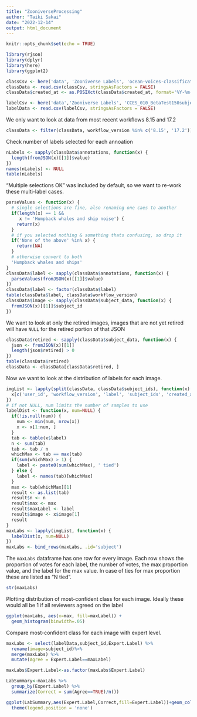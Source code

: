```yaml
---
title: "ZooniverseProcessing"
author: "Taiki Sakai"
date: "2022-12-14"
output: html_document
---
```


```r
knitr::opts_chunk$set(echo = TRUE)
```

```r
library(rjson)
library(dplyr)
library(here)
library(ggplot2)
```

```r
classCsv <- here('data', 'Zooniverse Labels', 'ocean-voices-classifications.csv')
classData <- read.csv(classCsv, stringsAsFactors = FALSE)
classData$created_at <- as.POSIXct(classData$created_at, format='%Y-%m-%d %H:%M:%S UTC', tz='UTC')

labelCsv <- here('data','Zooniverse Labels', 'CCES_010_BetaTest150subjects_labeled.csv')
labelData <- read.csv(labelCsv, stringsAsFactors = FALSE)
```

We only want to look at data from most recent workflows 8.15 and 17.2

```r
classData <- filter(classData, workflow_version %in% c('8.15', '17.2'))
```

Check number of labels selected for each annoation

```r
nLabels <- sapply(classData$annotations, function(x) {
  length(fromJSON(x)[[1]]$value)
})
names(nLabels) <- NULL
table(nLabels)
```

"Multiple selections OK" was included by default, so we want to re-work these 
multi-label cases.

```r
parseValues <- function(x) {
  # single selections are fine, also renaming one caes to another
  if(length(x) == 1 &&
     x != 'Humpback whales and ship noise') {
    return(x)
  }
  # if you selected nothing & something thats confusing, so drop it
  if('None of the above' %in% x) {
    return(NA)
  }
  # otherwise convert to both
  'Humpback whales and ships'
}
classData$label <- sapply(classData$annotations, function(x) {
  parseValues(fromJSON(x)[[1]]$value)
})
classData$label <- factor(classData$label)
table(classData$label, classData$workflow_version)
classData$image <- sapply(classData$subject_data, function(x) {
  fromJSON(x)[[1]]$subject_id
})
```

We want to look at only the retired images, images that are not yet retired
will have `NULL` for the retired portion of that JSON

```r
classData$retired <- sapply(classData$subject_data, function(x) {
  json <- fromJSON(x)[[1]]
  length(json$retired) > 0
})
table(classData$retired)
classData <- classData[classData$retired, ]
```

Now we want to look at the distribution of labels for each image. 

```r
imgList <- lapply(split(classData, classData$subject_ids), function(x) {
  x[c('user_id', 'workflow_version', 'label', 'subject_ids', 'created_at', 'image')]
})
# if not NULL, num limits the number of samples to use
labelDist <- function(x, num=NULL) {
  if(!is.null(num)) {
    num <- min(num, nrow(x))
    x <- x[1:num, ]
  }
  tab <- table(x$label)
  n <- sum(tab)
  tab <- tab / n
  whichMax <- tab == max(tab)
  if(sum(whichMax) > 1) {
    label <- paste0(sum(whichMax), ' tied')
  } else {
    label <- names(tab)[whichMax]
  }
  max <- tab[whichMax][1]
  result <- as.list(tab)
  result$n <- n
  result$max <- max
  result$maxLabel <- label
  result$image <- x$image[1]
  result
}
maxLabs <- lapply(imgList, function(x) {
  labelDist(x, num=NULL)
})
maxLabs <- bind_rows(maxLabs, .id='subject')
```

The `maxLabs` dataframe has one row for every image. Each row shows the proportion of 
votes for each label, the number of votes, the max proportion value, and the
label for the max value. In case of ties for max proportion these are listed as
"N tied".

```r
str(maxLabs)
```

Plotting distribution of most-confident class for each image. Ideally these
would all be 1 if all reviewers agreed on the label

```r
ggplot(maxLabs, aes(x=max, fill=maxLabel)) +
  geom_histogram(binwidth=.05)
```

Compare most-confident class for each image with expert level. 

```r

maxLabs <- select(labelData,subject_id,Expert.Label) %>%
  rename(image=subject_id)%>%
  merge(maxLabs) %>%
  mutate(Agree = Expert.Label==maxLabel)

maxLabs$Expert.Label<-as.factor(maxLabs$Expert.Label)

LabSummary<-maxLabs %>%
  group_by(Expert.Label) %>%
  summarize(Correct = sum(Agree==TRUE)/n())

ggplot(LabSummary,aes(Expert.Label,Correct,fill=Expert.Label))+geom_col()+
  theme(legend.position = 'none')

```
